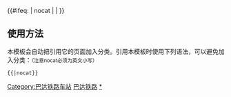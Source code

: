 {{鐵道路線|
| 模板名稱 = 巴达铁路
| 名稱 = [[巴达铁路]]
| 代表色 = #0033c9
| Logo = [[File:China Railways.svg|17px]]
| 背景顏色 = #FFFFFF
| 車站列表 = [[巴中站|巴中]] - [[巴中东站|巴中东]] - [[曾口场站|曾口场]] - [[何家坪站|何家坪]] - [[平昌站|平昌]] - [[岳家站|岳家]] - [[涵水站|涵水]] - [[石桥站 (四川省)|石桥]] - [[石梯站|石梯]] - [[文崇站|文崇]] - [[白腊坪站|白腊坪]] 
-< <div style="display:inline-block; text-align:left; vertical-align:middle;">[[覃家坝站|覃家坝]] <br />[[渡市站|渡市]]</div>
}}<includeonly>{{#ifeq: {{{1}}} | nocat | <!--空--> | [[Category:巴达铁路车站]] }}</includeonly><noinclude>

==使用方法==
本模板会自动把引用它的页面加入分类。引用本模板时使用下列语法，可以避免加入分类：<small>（注意nocat必须为英文小写）</small>
 <nowiki>{{</nowiki>{{PAGENAME}}<nowiki>|nocat}}</nowiki>
[[Category:中国铁路路线模板|巴达铁路]]
[[Category:巴达铁路车站|*]]
</noinclude>
